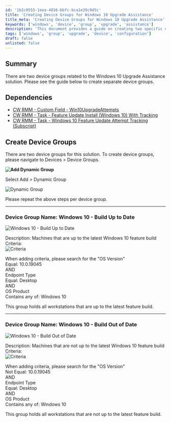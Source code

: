 ```yaml
---
id: '1b2c0555-1eea-4816-bbfc-bca1e29c9d5c'
title: 'Creating Device Groups for Windows 10 Upgrade Assistance'
title_meta: 'Creating Device Groups for Windows 10 Upgrade Assistance'
keywords: ['windows', 'device', 'group', 'upgrade', 'assistance']
description: 'This document provides a guide on creating two specific device groups related to the Windows 10 Upgrade Assistance solution within ConnectWise RMM. It includes steps for creating dynamic groups and details on criteria for each group.'
tags: ['windows', 'group', 'upgrade', 'device', 'configuration']
draft: false
unlisted: false
---
```

## Summary

There are two device groups related to the Windows 10 Upgrade Assistance solution. Please see the guide below to create separate device groups.

## Dependencies

- [CW RMM - Custom Field - Win10UpgradeAttempts](https://proval.itglue.com/5078775/docs/12949095#version=published&documentMode=edit)
- [CW RMM - Task - Feature Update Install (Windows 10) With Tracking](https://proval.itglue.com/5078775/docs/12947845#version=published&documentMode=edit)
- [CW RMM - Task - Windows 10 Feature Update Attempt Tracking (Subscript)](https://proval.itglue.com/5078775/docs/12949193#version=published&documentMode=view)

## Create Device Groups

There are two device groups for this solution. To create device groups, please navigate to Devices > Device Groups.

**![Add Dynamic Group](../../../static/img/Windows-10---Build-Out-of-DateBuild-Up-to-Date/image_1.png)**

Select Add > Dynamic Group

![Dynamic Group](../../../static/img/Windows-10---Build-Out-of-DateBuild-Up-to-Date/image_2.png)

Please repeat the above steps per device group.

---

### Device Group Name: Windows 10 - Build Up to Date

![Windows 10 - Build Up to Date](../../../static/img/Windows-10---Build-Out-of-DateBuild-Up-to-Date/image_3.png)

Description: Machines that are up to the latest Windows 10 feature build  
Criteria:  
![Criteria](../../../static/img/Windows-10---Build-Out-of-DateBuild-Up-to-Date/image_4.png)

When adding criteria, please search for the "OS Version"  
Equal: 10.0.19045  
AND  
Endpoint Type  
Equal: Desktop  
AND  
OS Product  
Contains any of: Windows 10  

This group holds all workstations that are up to the latest feature build.

---

### Device Group Name: Windows 10 - Build Out of Date

![Windows 10 - Build Out of Date](../../../static/img/Windows-10---Build-Out-of-DateBuild-Up-to-Date/image_5.png)

Description: Machines that are not up to the latest Windows 10 feature build  
Criteria:  
![Criteria](../../../static/img/Windows-10---Build-Out-of-DateBuild-Up-to-Date/image_6.png)

When adding criteria, please search for the "OS Version"  
Not Equal: 10.0.19045  
AND  
Endpoint Type  
Equal: Desktop  
AND  
OS Product  
Contains any of: Windows 10  

This group holds all workstations that are not up to the latest feature build.











